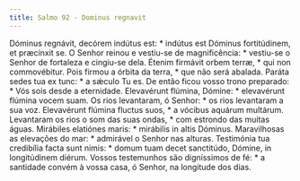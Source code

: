 ```yaml
---
title: Salmo 92 - Dominus regnavit
---
```


<div class="grid grid-cols-2 gap-5">
  <span class="text-justify">
    Dóminus regnávit, decórem indútus est: * indútus est Dóminus fortitúdinem,
    et præcínxit se.
  </span>
  <span class="text-justify">
    O Senhor reinou e vestiu-se de magnificência: * vestiu-se o Senhor de
    fortaleza e cingiu-se dela.
  </span>
  <span class="text-justify">
    Étenim firmávit orbem terræ, * qui non commovébitur.
  </span>
  <span class="text-justify">
    Pois firmou a órbita da terra, * que não será abalada.
  </span>
  <span class="text-justify">Paráta sedes tua ex tunc: * a sǽculo Tu es.</span>
  <span class="text-justify">
    De então ficou vosso trono preparado: * Vós sois desde a eternidade.
  </span>
  <span class="text-justify">
    Elevavérunt flúmina, Dómine: * elevavérunt flúmina vocem suam.
  </span>
  <span class="text-justify">
    Os rios levantaram, ó Senhor: * os rios levantaram a sua voz.
  </span>
  <span class="text-justify">
    Elevavérunt flúmina fluctus suos, * a vócibus aquárum multárum.
  </span>
  <span class="text-justify">
    Levantaram os rios o som das suas ondas, * com estrondo das muitas águas.
  </span>
  <span class="text-justify">
    Mirábiles elatiónes maris: * mirábilis in altis Dóminus.
  </span>
  <span class="text-justify">
    Maravilhosas as elevações do mar: * admirável o Senhor nas alturas.
  </span>
  <span class="text-justify">
    Testimónia tua credibília facta sunt nimis: * domum tuam decet sanctitúdo,
    Dómine, in longitúdinem diérum.
  </span>
  <span class="text-justify">
    Vossos testemunhos são digníssimos de fé: * a santidade convém à vossa casa,
    ó Senhor, na longitude dos dias.
  </span>
</div>
